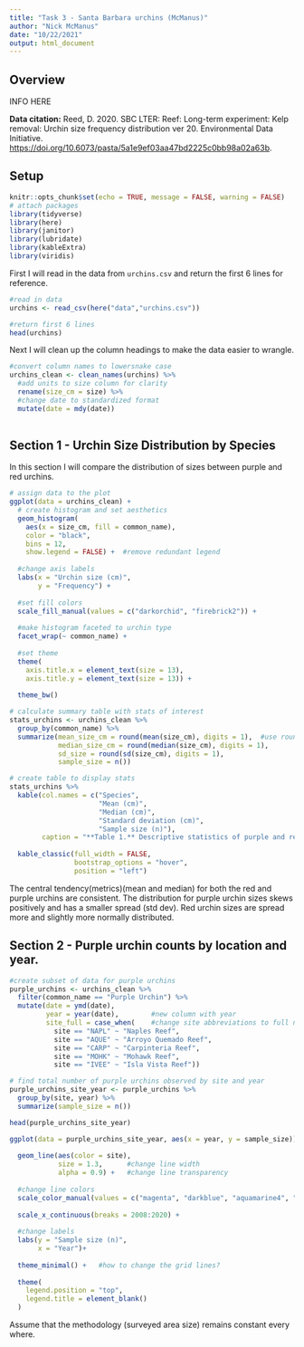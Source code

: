 ```yaml
---
title: "Task 3 - Santa Barbara urchins (McManus)"
author: "Nick McManus"
date: "10/22/2021"
output: html_document
---
```


## Overview

INFO HERE

**Data citation:** Reed, D. 2020. SBC LTER: Reef: Long-term experiment: Kelp removal: Urchin size frequency distribution ver 20. Environmental Data Initiative. <https://doi.org/10.6073/pasta/5a1e9ef03aa47bd2225c0bb98a02a63b>.

## Setup

```r
knitr::opts_chunk$set(echo = TRUE, message = FALSE, warning = FALSE)
# attach packages
library(tidyverse)
library(here)
library(janitor)
library(lubridate)
library(kableExtra)
library(viridis)
```

First I will read in the data from `urchins.csv` and return the first 6 lines for reference.

```r
#read in data
urchins <- read_csv(here("data","urchins.csv"))

#return first 6 lines
head(urchins)
```

Next I will clean up the column headings to make the data easier to wrangle.

```r
#convert column names to lowersnake case
urchins_clean <- clean_names(urchins) %>% 
  #add units to size column for clarity
  rename(size_cm = size) %>% 
  #change date to standardized format
  mutate(date = mdy(date))
  
```

## Section 1 - Urchin Size Distribution by Species

In this section I will compare the distribution of sizes between purple and red urchins. 

```r

# assign data to the plot
ggplot(data = urchins_clean) +
  # create histogram and set aesthetics
  geom_histogram(
    aes(x = size_cm, fill = common_name),
    color = "black",
    bins = 12,
    show.legend = FALSE) +  #remove redundant legend
  
  #change axis labels
  labs(x = "Urchin size (cm)",
       y = "Frequency") +
  
  #set fill colors
  scale_fill_manual(values = c("darkorchid", "firebrick2")) +
  
  #make histogram faceted to urchin type 
  facet_wrap(~ common_name) +
  
  #set theme
  theme(
    axis.title.x = element_text(size = 13),
    axis.title.y = element_text(size = 13)) +
  
  theme_bw()

```

```r
# calculate summary table with stats of interest
stats_urchins <- urchins_clean %>% 
  group_by(common_name) %>% 
  summarize(mean_size_cm = round(mean(size_cm), digits = 1),  #use round() to change the number of decimals
            median_size_cm = round(median(size_cm), digits = 1),
            sd_size = round(sd(size_cm), digits = 1),
            sample_size = n())

# create table to display stats
stats_urchins %>% 
  kable(col.names = c("Species",
                      "Mean (cm)",
                      "Median (cm)",
                      "Standard deviation (cm)",
                      "Sample size (n)"),
        caption = "**Table 1.** Descriptive statistics of purple and red urchin sizes.") %>% 
  
  kable_classic(full_width = FALSE,
                bootstrap_options = "hover",
                position = "left")
```


The central tendency(metrics)(mean and median) for both the red and purple urchins are consistent. The distribution for purple urchin sizes skews positively and has a smaller spread (std dev). Red urchin sizes are spread more and slightly more normally distributed.



## Section 2 - Purple urchin counts by location and year.

```r
#create subset of data for purple urchins
purple_urchins <- urchins_clean %>% 
  filter(common_name == "Purple Urchin") %>% 
  mutate(date = ymd(date),
         year = year(date),        #new column with year
         site_full = case_when(    #change site abbreviations to full names
           site == "NAPL" ~ "Naples Reef",
           site == "AQUE" ~ "Arroyo Quemado Reef",
           site == "CARP" ~ "Carpinteria Reef",
           site == "MOHK" ~ "Mohawk Reef",
           site == "IVEE" ~ "Isla Vista Reef"))
```


```r
# find total number of purple urchins observed by site and year
purple_urchins_site_year <- purple_urchins %>% 
  group_by(site, year) %>% 
  summarize(sample_size = n())

head(purple_urchins_site_year)
```



```r
ggplot(data = purple_urchins_site_year, aes(x = year, y = sample_size)) +
  
  geom_line(aes(color = site),
            size = 1.3,      #change line width
            alpha = 0.9) +   #change line transparency
  
  #change line colors
  scale_color_manual(values = c("magenta", "darkblue", "aquamarine4", "firebrick3", "goldenrod")) +
  
  scale_x_continuous(breaks = 2008:2020) +
  
  #change labels
  labs(y = "Sample size (n)",
       x = "Year")+
  
  theme_minimal() +   #how to change the grid lines?
  
  theme(
    legend.position = "top",
    legend.title = element_blank()
  )
```
Assume that the methodology (surveyed area size) remains constant every where. 
